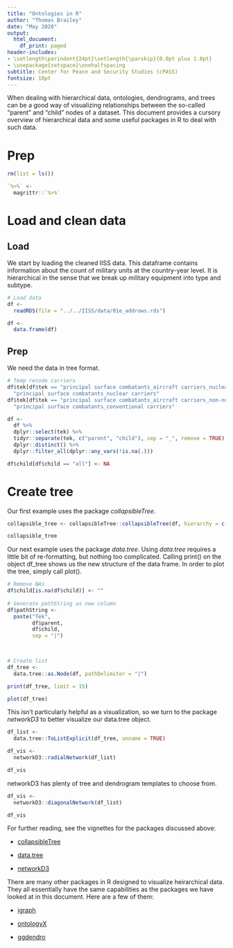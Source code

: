 ```yaml
---
title: "Ontologies in R"
author: "Thomas Brailey"
date: "May 2020"
output:
  html_document:
    df_print: paged
header-includes:
- \setlength\parindent{24pt}\setlength{\parskip}{0.0pt plus 1.0pt}
- \usepackage{setspace}\onehalfspacing
subtitle: Center for Peace and Security Studies (cPASS)
fontsize: 10pt
---
```


When dealing with hierarchical data, ontologies, dendrograms, and trees can be a good way of visualizing relationships between the so-called "parent" and "child" nodes of a dataset. This document provides a cursory overview of hierarchical data and some useful packages in R to deal with such data.

# Prep
```r
rm(list = ls())

`%>%` <- 
  magrittr::`%>%`
```

# Load and clean data
## Load
We start by loading the cleaned IISS data. This dataframe contains information about the count of military units at the country-year level. It is hierarchical in the sense that we break up military equipment into type and subtype. 
```r
# Load data
df <- 
  readRDS(file = "../../IISS/data/01e_addrows.rds")

df <- 
  data.frame(df)
```

## Prep
We need the data in tree format.
```r
# Temp recode carriers
df$tek[df$tek == "principal surface combatants_aircraft carriers_nuclear"] <- 
  "principal surface combatants_nuclear carriers"
df$tek[df$tek == "principal surface combatants_aircraft carriers_non-nuclear"] <- 
  "principal surface combatants_conventional carriers"

df <- 
  df %>% 
  dplyr::select(tek) %>%
  tidyr::separate(tek, c("parent", "child"), sep = "_", remove = TRUE) %>%
  dplyr::distinct() %>%
  dplyr::filter_all(dplyr::any_vars(!is.na(.)))

df$child[df$child == "all"] <- NA
```

# Create tree
Our first example uses the package *collapsibleTree*. 
```r
collapsible_tree <- collapsibleTree::collapsibleTree(df, hierarchy = c("parent", "child"), collapse = FALSE)

collapsible_tree
```

Our next example uses the package *data.tree*. Using *data.tree* requires a little bit of re-formatting, but nothing too complicated. Calling print() on the object df_tree shows us the new structure of the data frame. In order to plot the tree, simply call plot().
```r
# Remove NAs 
df$child[is.na(df$child)] <- ""
 
# Generate pathString as new column
df$pathString <- 
  paste("Tek",
        df$parent,
        df$child,
        sep = "|")

                             

# Create list 
df_tree <- 
  data.tree::as.Node(df, pathDelimiter = "|")

print(df_tree, limit = 15)
```

```r
plot(df_tree)
```

This isn't particularly helpful as a visualization, so we turn to the package *networkD3* to better visualize our data.tree object. 
```r
df_list <- 
  data.tree::ToListExplicit(df_tree, unname = TRUE)

df_vis <- 
  networkD3::radialNetwork(df_list)

df_vis
```

networkD3 has plenty of tree and dendrogram templates to choose from. 
```r
df_vis <- 
  networkD3::diagonalNetwork(df_list)

df_vis
```

For further reading, see the vignettes for the packages discussed above: 

 - [collapsibleTree](https://cran.r-project.org/web/packages/collapsibleTree/collapsibleTree.pdf) 

 - [data.tree](https://cran.r-project.org/web/packages/data.tree/vignettes/data.tree.html)

 - [networkD3](https://cran.r-project.org/web/packages/networkD3/networkD3.pdf)

There are many other packages in R designed to visualize heirarchical data. They all essentially have the same capabilities as the packages we have looked at in this document. Here are a few of them:

 - [igraph](https://igraph.org/r/)

 - [ontologyX](https://cran.r-project.org/web/packages/ontologyIndex/vignettes/intro-to-ontologyX.html)

 - [ggdendro](https://cran.r-project.org/web/packages/ggdendro/index.html)
 